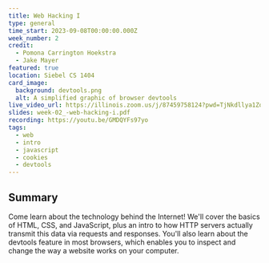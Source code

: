 ```yaml
---
title: Web Hacking I
type: general
time_start: 2023-09-08T00:00:00.000Z
week_number: 2
credit:
  - Pomona Carrington Hoekstra
  - Jake Mayer
featured: true
location: Siebel CS 1404
card_image:
  background: devtools.png
  alt: A simplified graphic of browser devtools
live_video_url: https://illinois.zoom.us/j/87459758124?pwd=TjNkdllya1ZocUtzMlZJL2JnUVo3Zz09
slides: week-02_-web-hacking-i.pdf
recording: https://youtu.be/GMDQYFs97yo
tags:
  - web
  - intro
  - javascript
  - cookies
  - devtools
---
```


## Summary
Come learn about the technology behind the Internet! We'll cover the basics of HTML, CSS, and JavaScript, plus an intro to how HTTP servers actually transmit this data via requests and responses. You'll also learn about the devtools feature in most browsers, which enables you to inspect and change the way a website works on your computer.